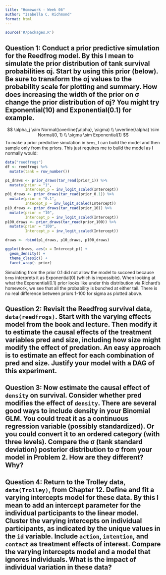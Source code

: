 ```yaml
---
title: "Homework - Week 06"
author: "Isabella C. Richmond"
format: html
---
```


```r
source('R/packages.R')
```

## Question 1: Conduct a prior predictive simulation for the Reedfrog model. By this I mean to simulate the prior distribution of tank survival probabilities αj. Start by using this prior (below). Be sure to transform the αj values to the probability scale for plotting and summary. How does increasing the width of the prior on σ change the prior distribution of αj? You might try Exponential(10) and Exponential(0.1) for example.

$$
\alpha_j \sim Normal(\overline{\alpha}, \sigma)
\\
\overline{\alpha} \sim Normal(0, 1)
\\
\sigma \sim Exponential(1)
$$
To make a prior predictive simulation in `brms`, I can build the model and then sample only from the priors. This just requires me to build the model as I normally would:

```r
data("reedfrogs")
df <- reedfrogs %>%
  mutate(tank = row_number())

p1_draws <- prior_draws(tar_read(prior_1)) %>%
  mutate(prior = "1",
         Intercept_p = inv_logit_scaled(Intercept))
p01_draws <- prior_draws(tar_read(prior_0.1)) %>%
  mutate(prior = "0.1",
         Intecept_p = inv_logit_scaled(Intercept))
p10_draws <- prior_draws(tar_read(prior_10)) %>%
  mutate(prior = "10",
         Intercept_p = inv_logit_scaled(Intercept))
p100_draws <- prior_draws(tar_read(prior_100)) %>%
  mutate(prior = "100",
         Intercept_p = inv_logit_scaled(Intercept))

draws <- rbind(p1_draws, p10_draws, p100_draws)

ggplot(draws, aes(x = Intercept_p)) +
  geom_density() + 
  theme_classic() + 
  facet_wrap(~ prior)

```

Simulating from the prior 0.1 did not allow the model to succeed because `brms` interprets it as Exponential(0) (which is impossible). When looking at what the Exponential(0.1) prior looks like under this distribution via Richard's homework, we see that all the probability is bunched at either tail. There is no real difference between priors 1-100 for sigma as plotted above.


## Question 2: Revisit the Reedfrog survival data, `data(reedfrogs)`. Start with the varying effects model from the book and lecture. Then modify it to estimate the causal effects of the treatment variables pred and size, including how size might modify the effect of predation. An easy approach is to estimate an effect for each combination of pred and size. Justify your model with a DAG of this experiment.





## Question 3: Now estimate the causal effect of `density` on survival. Consider whether pred modifies the effect of `density`. There are several good ways to include density in your Binomial GLM. You could treat it as a continuous regression variable (possibly standardized). Or you could convert it to an ordered category (with three levels). Compare the σ (tank standard deviation) posterior distribution to σ from your model in Problem 2. How are they different? Why?




## Question 4: Return to the Trolley data, `data(Trolley)`, from Chapter 12. Define and fit a varying intercepts model for these data. By this I mean to add an intercept parameter for the individual participants to the linear model. Cluster the varying intercepts on individual participants, as indicated by the unique values in the `id` variable. Include `action`, `intention`, and `contact` as treatment effects of interest. Compare the varying intercepts model and a model that ignores individuals. What is the impact of individual variation in these data?
